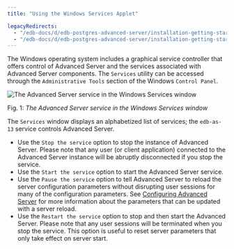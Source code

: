 ```yaml
---
title: "Using the Windows Services Applet"

legacyRedirects:
  - "/edb-docs/d/edb-postgres-advanced-server/installation-getting-started/installation-guide-for-windows/13/using_the_windows_services_applet.html"
  - "/edb-docs/d/edb-postgres-advanced-server/installation-getting-started/installation-guide-for-windows/latest/using_the_windows_services_applet.html"
---
```


<div id="using_the_windows_services_applet" class="registered_link"></div>

The Windows operating system includes a graphical service controller that offers control of Advanced Server and the services associated with Advanced Server components. The `Services` utility can be accessed through the `Administrative Tools` section of the Windows `Control Panel`.

![The Advanced Server service in the Windows Services window](../images/advanced_server_services.png)

Fig. 1: *The Advanced Server service in the Windows Services window*

The `Services` window displays an alphabetized list of services; the `edb-as-13` service controls Advanced Server.

-   Use the `Stop the service` option to stop the instance of Advanced Server. Please note that any user (or client application) connected to the Advanced Server instance will be abruptly disconnected if you stop the service.
-   Use the `Start the service` option to start the Advanced Server service.
-   Use the `Pause the service` option to tell Advanced Server to reload the server configuration parameters without disrupting user sessions for many of the configuration parameters. See [Configuring Advanced Server](../06_configuring_advanced_server/#configuring_advanced_server) for more information about the parameters that can be updated with a server reload.
-   Use the `Restart the service` option to stop and then start the Advanced Server. Please note that any user sessions will be terminated when you stop the service. This option is useful to reset server parameters that only take effect on server start.
